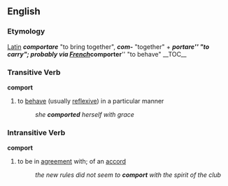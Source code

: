 == English ==
=== Etymology ===
[[Latin]] '''''comportare''''' "to bring together", '''''com-''''' "together" + '''''portare''''' "to carry"; probably via [[French]] '''''comporter''''' "to behave"
__TOC__


=== Transitive Verb ===
'''comport'''
# to [[behave]] (usually [[reflexive]]) in a particular manner
#: ''she '''comported''' herself with grace''

=== Intransitive Verb ===
'''comport'''
# to be in [[agreement]] with; of an [[accord]]
#: ''the new rules did not seem to '''comport''' with the spirit of the club''
